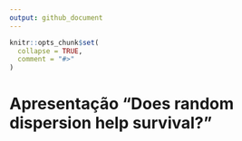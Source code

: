 ```yaml
---
output: github_document
---
```


```r
knitr::opts_chunk$set(
  collapse = TRUE,
  comment = "#>"
)
```
# Apresentação "Does random dispersion help survival?"


